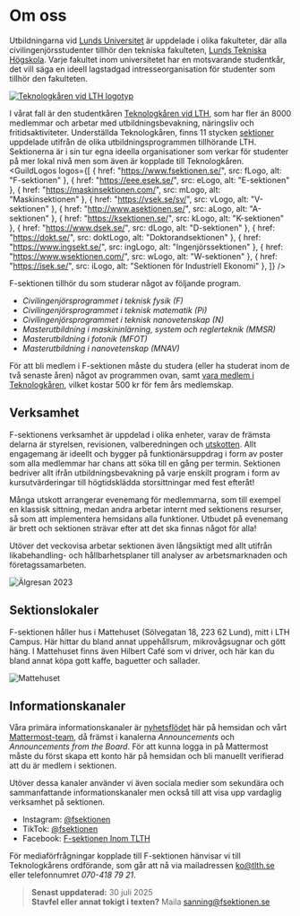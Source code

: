 
# Om oss
Utbildningarna vid [Lunds Universitet](https://www.lu.se) är uppdelade i olika fakulteter,
där alla civilingenjörsstudenter tillhör den tekniska fakulteten, [Lunds Tekniska Högskola](https://www.lth.se).
Varje fakultet inom universitetet har en motsvarande studentkår, det vill säga en ideell lagstadgad intresseorganisation 
för studenter som tillhör den fakulteten. 

<a href="https://tlth.se" target="_blank" rel="noopener noreferrer">
  <Image src={blueLandscapeTlth} alt="Teknologkåren vid LTH logotyp" className="w-1/5" />
</a>

I vårat fall är den studentkåren [Teknologkåren vid LTH](https://www.tlth.se), som har fler än 8000
medlemmar och arbetar med utbildningsbevakning, näringsliv och fritidsaktiviteter. 
Underställda Teknologkåren, finns 11 stycken [sektioner](https://www.tlth.se/sektioner) uppdelade utifrån de olika utbildningsprogrammen tillhörande LTH.
Sektionerna är i sin tur egna ideella organisationer som verkar för studenter på mer lokal nivå men som även är kopplade till Teknologkåren.
<GuildLogos
  logos={[
    { href: "https://www.fsektionen.se/", src: fLogo, alt: "F-sektionen" },
    { href: "https://eee.esek.se/", src: eLogo, alt: "E-sektionen" },
    { href: "https://maskinsektionen.com/", src: mLogo, alt: "Maskinsektionen" },
    { href: "https://vsek.se/sv/", src: vLogo, alt: "V-sektionen" },
    { href: "http://www.asektionen.se/", src: aLogo, alt: "A-sektionen" },
    { href: "https://ksektionen.se/", src: kLogo, alt: "K-sektionen" },
    { href: "https://www.dsek.se/", src: dLogo, alt: "D-sektionen" },
    { href: "https://dokt.se/", src: doktLogo, alt: "Doktorandsektionen" },
    { href: "https://www.ingsekt.se/", src: ingLogo, alt: "Ingenjörssektionen" },
    { href: "https://www.wsektionen.com/", src: wLogo, alt: "W-sektionen" },
    { href: "https://isek.se/", src: iLogo, alt: "Sektionen för Industriell Ekonomi" },
  ]}
/>

F-sektionen tillhör du som studerar något av följande program.
* *Civilingenjörsprogrammet i teknisk fysik (F)*
* *Civilingenjörsprogrammet i teknisk matematik (Pi)*
* *Civilingenjörsprogrammet i teknisk nanovetenskap (N)*
* *Masterutbildning i maskininlärning, system och reglerteknik (MMSR)*
* *Masterutbildning i fotonik (MFOT)*
* *Masterutbildning i nanovetenskap (MNAV)*


För att bli medlem i F-sektionen måste du studera (eller ha studerat inom de två senaste åren) något av programmen ovan, samt  [vara medlem i Teknologkåren](https://www.tlth.se/bli-medlem), vilket kostar 500 kr 
för fem års medlemskap.

## Verksamhet
F-sektionens verksamhet är uppdelad i olika enheter, varav de främsta delarna är styrelsen, 
revisionen, valberedningen och [utskotten](https://fsektionen.se/councils).
Allt engagemang är ideellt och bygger på funktionärsuppdrag i form av poster som alla medlemmar har chans att söka till en gång per termin.
Sektionen bedriver allt ifrån utbildningsbevakning på varje enskilt program i form av kursutvärderingar till högtidsklädda storsittningar med fest efteråt!

Många utskott arrangerar evenemang för medlemmarna, som till exempel en klassisk sittning, medan andra arbetar internt med sektionens resurser, så som att implementera hemsidans alla funktioner.
Utbudet på evenemang är brett och sektionen strävar efter att det ska finnas något för alla!

Utöver det veckovisa arbetar sektionen även långsiktigt med allt utifrån likabehandling- och hållbarhetsplaner till analyser av arbetsmarknaden och företagssamarbeten. 

<Image src={älgresan} alt="Älgresan 2023" className="w-3/5 mt-4 rounded-lg mx-auto" />


## Sektionslokaler
F-sektionen håller hus i Mattehuset (Sölvegatan 18, 223 62 Lund), mitt i LTH Campus. 
Här hittar du bland annat uppehållsrum, mikrovågsugnar och gött häng. I Mattehuset finns även Hilbert Café som vi driver, och här kan du bland annat köpa gott kaffe, baguetter och sallader.

<Image src={mattehuset} alt="Mattehuset" className="w-3/5 mt-4 rounded-lg mx-auto" />

## Informationskanaler
Våra primära informationskanaler är [nyhetsflödet](fsektionen.se/news) här på hemsidan och vårt [Mattermost-team](mm.fsektionen.se), då främst i kanalerna *Announcements* och *Announcements from the Board*. För att kunna logga in på Mattermost måste du först skapa ett konto här på hemsidan och bli manuellt verifierad att du är medlem i sektionen.

Utöver dessa kanaler använder vi även sociala medier som sekundära och sammanfattande informationskanaler men också till att visa upp vardaglig verksamhet på sektionen.
* Instagram: [@fsektionen](https://www.instagram.com/fsektionen/)
* TikTok: [@fsektionen](https://www.tiktok.com/@fsektionen)
* Facebook: [F-sektionen Inom TLTH](https://www.facebook.com/Fsektionen/?locale=sv_SE)

För mediaförfrågningar kopplade till F-sektionen hänvisar vi till Teknologkårens ordförande, som går att nå via mailadressen
[ko@tlth.se](mailto:ko@tlth.se) eller telefonnumret *070-418 79 21*.


> **Senast uppdaterad:** 30 juli 2025  
> **Stavfel eller annat tokigt i texten?**
> Maila sanning@fsektionen.se
